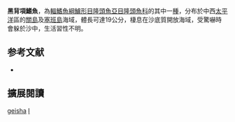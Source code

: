 {{Speciesbox 
| genus = Iniistius
| species = geisha
| status = DD
| status_system = IUCN3.1
| authority = [[Araga|Araga]] & [[Yoshino|Yoshino]], 1986
| synonyms = *''Xyrichtys geisha''<br /><small>Araga & Yoshino, 1986</small>
}}

'''黑背項鰭魚'''，為[[輻鰭魚綱|輻鰭魚綱]][[鱸形目|鱸形目]][[隆頭魚亞目|隆頭魚亞目]][[隆頭魚科|隆頭魚科]]的其中一[[種|種]]，分布於中西[[太平洋|太平洋]]區的[[關島|關島]]及[[塞班島|塞班島]]海域，體長可達19公分，棲息在沙底質開放海域，受驚嚇時會躲於沙中，生活習性不明。

== 参考文献 ==
*{{FishBase_species|genus=Iniistius|species=geisha|year=2013|month=7}}

== 擴展閱讀 ==
{{refbegin}}
{{wikispecies-inline|Iniistius geisha|黑背項鰭魚}}
{{refend}}
{{Taxonbar|from=Q1807324}}

[[Category:項鰭魚屬|geisha]]
[[Category:1986年描述的魚類|I]]

{{鱸形目小作品}}